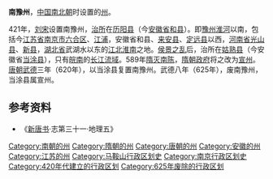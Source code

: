 '''南豫州'''，[[中国|中国]][[南北朝|南北朝]]时设置的[[州|州]]。

421年，[[刘宋|刘宋]]设置南豫州，[[治所|治所]]在[[历阳县|历阳县]]（今[[安徽省|安徽省]][[和县|和县]]）。即[[豫州|豫州]][[淮河|淮河]]以南，包括今[[江苏省|江苏省]][[南京市|南京市]][[六合区|六合区]]、[[江浦县|江浦]]，安徽省和县、[[来安县|来安县]]、[[定远县|定远县]]以西，[[河南省|河南省]][[光山县|光山县]]、[[新县|新县]]，[[湖北省|湖北省]]武湖水以东的[[江北|江北]][[淮南地区|淮南]]之地。[[侯景之乱|侯景之乱]]后，治所在[[姑熟县|姑熟县]]（今安徽省[[当涂县|当涂县]]），只有[[皖南|皖南]]的[[长江流域|长江流域]]。589年[[隋灭南陈|隋灭南陈]]，[[隋朝政府|隋朝政府]]将之改为[[宣州_(隋朝)|宣州]]。[[唐朝|唐朝]][[武德|武德]]三年（620年），以当涂县复置南豫州。武德八年（625年），废南豫州，当涂县属宣州。

== 参考资料 ==
*《[[新唐书|新唐书]]·志第三十一·地理五》

{{隋朝行政區劃|nocat}}
{{中国古代行政区划小作品}}
[[Category:南朝的州|Category:南朝的州]]
[[Category:隋朝的州|Category:隋朝的州]]
[[Category:唐朝的州|Category:唐朝的州]]
[[Category:安徽的州|Category:安徽的州]]
[[Category:江苏的州|Category:江苏的州]]
[[Category:马鞍山行政区划史|Category:马鞍山行政区划史]]
[[Category:南京行政区划史|Category:南京行政区划史]]
[[Category:420年代建立的行政区划|Category:420年代建立的行政区划]]
[[Category:625年废除的行政区划|Category:625年废除的行政区划]]